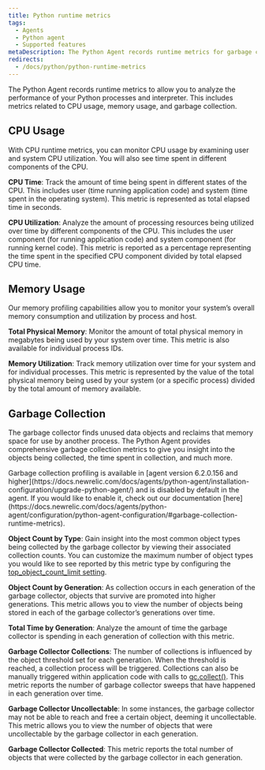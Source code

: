 ```yaml
---
title: Python runtime metrics
tags:
  - Agents
  - Python agent
  - Supported features
metaDescription: The Python Agent records runtime metrics for garbage collection and CPU/ memory usage
redirects:
  - /docs/python/python-runtime-metrics
---
```


The Python Agent records runtime metrics to allow you to analyze the performance of your Python processes and interpreter. This includes metrics related to CPU usage, memory usage, and garbage collection.

## CPU Usage

With CPU runtime metrics, you can monitor CPU usage by examining user and system CPU utilization. You will also see time spent in different components of the CPU.


**CPU Time**: Track the amount of time being spent in different states of the CPU. This includes user (time running application code) and system (time spent in the operating system). This metric is represented as total elapsed time in seconds.

**CPU Utilization**: Analyze the amount of processing resources being utilized over time by different components of the CPU. This includes the user component (for running application code) and system component (for running kernel code). This metric is reported as a percentage representing the time spent in the specified CPU component divided by total elapsed CPU time.



## Memory Usage

Our memory profiling capabilities allow you to monitor your system’s overall memory consumption and utilization by process and host.


**Total Physical Memory**: Monitor the amount of total physical memory in megabytes being used by your system over time. This metric is also available for individual process IDs.

**Memory Utilization**: Track memory utilization over time for your system and for individual processes. This metric is represented by the value of the total physical memory being used by your system (or a specific process) divided by the total amount of memory available.



## Garbage Collection

The garbage collector finds unused data objects and reclaims that memory space for use by another process. The Python Agent provides comprehensive garbage collection metrics to give you insight into the objects being collected, the time spent in collection, and much more.

<Callout variant="important">
Garbage collection profiling is available in [agent version 6.2.0.156 and higher](https://docs.newrelic.com/docs/agents/python-agent/installation-configuration/upgrade-python-agent/) and is disabled by default in the agent. If you would like to enable it, check out our documentation [here](https://docs.newrelic.com/docs/agents/python-agent/configuration/python-agent-configuration/#garbage-collection-runtime-metrics).
</Callout>

**Object Count by Type**: Gain insight into the most common object types being collected by the garbage collector by viewing their associated collection counts. You can customize the maximum number of object types you would like to see reported by this metric type by configuring the [top_object_count_limit setting](https://docs.newrelic.com/docs/agents/python-agent/configuration/python-agent-configuration/#garbage-collection-runtime-metrics).

**Object Count by Generation**:  As collection occurs in each generation of the garbage collector, objects that survive are promoted into higher generations. This metric allows you to view the number of objects being stored in each of the garbage collector’s generations over time.

**Total Time by Generation**: Analyze the amount of time the garbage collector is spending in each generation of collection with this metric.

**Garbage Collector Collections**: The number of collections is influenced by the object threshold set for each generation. When the threshold is reached, a collection process will be triggered. Collections can also be manually triggered within application code with calls to [gc.collect()](https://docs.python.org/3/library/gc.html#gc.collect). This metric reports the number of garbage collector sweeps that have happened in each generation over time.

**Garbage Collector Uncollectable**: In some instances, the garbage collector may not be able to reach and free a certain object, deeming it uncollectable. This metric allows you to view the number of objects that were uncollectable by the garbage collector in each generation.

**Garbage Collector Collected**: This metric reports the total number of objects that were collected by the garbage collector in each generation.
